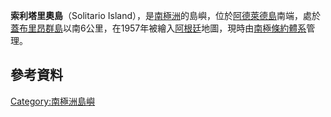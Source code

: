 {{coord|67|52|S|68|26|W|display=title}}

'''索利塔里奧島'''（Solitario Island），是[[南極洲|南極洲]]的島嶼，位於[[阿德萊德島|阿德萊德島]]南端，處於[[蓋布里昂群島|蓋布里昂群島]]以南6公里，在1957年被繪入[[阿根廷|阿根廷]]地圖，現時由[[南極條約體系|南極條約體系]]管理。

==參考資料==
{{usgs-gazetteer}}

{{DEFAULTSORT:Solitario Island}}
[[Category:南極洲島嶼|Category:南極洲島嶼]]


{{AdelaideIsland-geo-stub}}